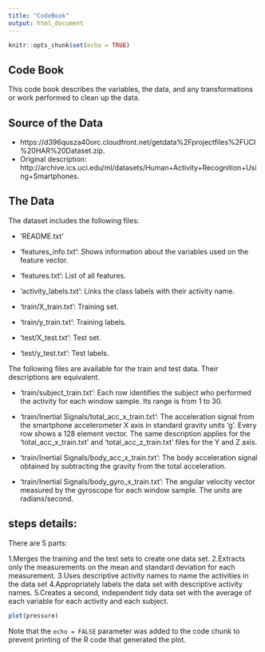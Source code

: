 ---
title: "CodeBook"
output: html_document
---

```{r setup, include=FALSE}
knitr::opts_chunk$set(echo = TRUE)
```

## Code Book
 This code book describes the variables, the data, and any transformations or work performed to clean up the data.

## Source of the Data
- https://d396qusza40orc.cloudfront.net/getdata%2Fprojectfiles%2FUCI%20HAR%20Dataset.zip.
- Original description: http://archive.ics.uci.edu/ml/datasets/Human+Activity+Recognition+Using+Smartphones.

## The Data

The dataset includes the following files:

* 'README.txt'

* 'features_info.txt': Shows information about the variables used on the feature vector.

* 'features.txt': List of all features.

* 'activity_labels.txt': Links the class labels with their activity name.

* 'train/X_train.txt': Training set.

* 'train/y_train.txt': Training labels.

* 'test/X_test.txt': Test set.

* 'test/y_test.txt': Test labels.

The following files are available for the train and test data. Their descriptions are equivalent.

* 'train/subject_train.txt': Each row identifies the subject who performed the activity for each window sample. Its range is from 1 to 30.

* 'train/Inertial Signals/total_acc_x_train.txt': The acceleration signal from the smartphone accelerometer X axis in standard gravity units 'g'. Every row shows a 128 element vector. The same description applies for the 'total_acc_x_train.txt' and 'total_acc_z_train.txt' files for the Y and Z axis.

* 'train/Inertial Signals/body_acc_x_train.txt': The body acceleration signal obtained by subtracting the gravity from the total acceleration.

* 'train/Inertial Signals/body_gyro_x_train.txt': The angular velocity vector measured by the gyroscope for each window sample. The units are radians/second.

## steps details: 

There are 5 parts:

1.Merges the training and the test sets to create one data set.
2.Extracts only the measurements on the mean and standard deviation for each measurement.
3.Uses descriptive activity names to name the activities in the data set
4.Appropriately labels the data set with descriptive activity names.
5.Creates a second, independent tidy data set with the average of each variable for each activity and each subject.

```{r pressure, echo=FALSE}
plot(pressure)
```

Note that the `echo = FALSE` parameter was added to the code chunk to prevent printing of the R code that generated the plot.
